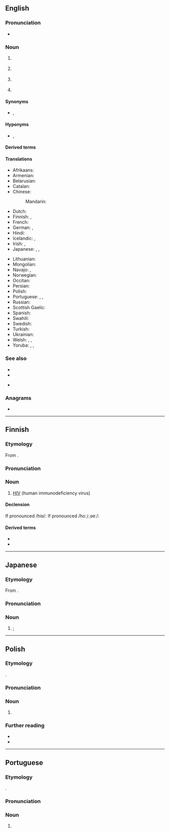 {{also|hiv|hív|HIV+|HIV-}}
==English==

===Pronunciation===
* {{IPA|en|/ˌeɪt͡ʃ.aɪˈviː/}}

===Noun===
{{en-noun|-}}

# {{lb|en|virology}} {{initialism of|en|human immunodeficiency virus}} {{defdate|from 1986}}
# {{lb|en|engineering}} {{initialism of|en|header isolation valve}}
# {{lb|en|aeronautics}} {{initialism of|en|helium isolation valve}}
# {{lb|en|aviation}} {{initialism of|en|hydraulic isolation valve}}

====Synonyms====
* {{l|en|HIV virus}} {{qualifier|[[pleonastic]]}}, {{l|en|house in Virginia}} {{qualifier|euphemistic}}

====Hyponyms====
* {{l|en|HIV-1}} {{qualifier|global distribution}}, {{l|en|HIV-2}} {{qualifier|West Africa}}

====Derived terms====
{{col4|en
|HIV+
|HIV-1
|HIV-2
|HIV/AIDS
|HIV negative
|HIV positive
|HIV virus
|PLWH
}}

====Translations====
{{trans-top|human immunodeficiency virus}}
* Afrikaans: {{t|af|MIV}}
* Armenian: {{t+|hy|ՄԻԱՎ}}
* Belarusian: {{t|be|ВІЧ}}
* Catalan: {{t|ca|VIH|m}}
* Chinese:
*: Mandarin: {{t+|cmn|艾滋病毒|tr=àizī bìngdú}}
* Dutch: {{t+|nl|hiv}}
* Finnish: {{t+|fi|HI-virus}}, {{t+|fi|HIV}}
* French: {{t+|fr|VIH}}
* German: {{t+|de|HIV}}, {{t|de|HI-Virus}}
* Hindi: {{t|hi|एचआईवी}}
* Icelandic: {{t|is|HIV|f}}, {{t|is|eyðniveira|f}}
* Irish: {{t+|ga|VEID}}, {{t|ga|víreas easpa imdhíonachta daonna|m}}
* Japanese: {{t+|ja|HIV|tr=エッチアイブイ, etchiaibui}}, {{t+|ja|人免疫不全ウイルス}}, {{t+|ja|ヒト免疫不全ウイルス|tr=hito men'eki fuzen uirusu}}
{{trans-mid}}
* Lithuanian: {{t|lt|ŽIV}}
* Mongolian: {{t|mn|ХДХВ}}
* Navajo: {{t|nv|atsʼíís yichʼą́ą́h naabaah bąąh dahooʼaʼ}}, {{t|nv|atsʼíís yichʼą́ą́h naabaahii bąąh dah hazʼą́ yileehgo}}
* Norwegian: {{t+|no|hiv}}
* Occitan: {{t|oc|VIU|m}}
* Persian: {{t|fa|اچ‌آی‌وی|tr=eč-ây-vi}}
* Polish: {{t+|pl|HIV|m}}
* Portuguese: {{t+|pt|HIV|m}}, {{t+|pt|SIDA|f}}, {{t+|pt|VIH|m}}
* Russian: {{t+|ru|ВИЧ|m}}
* Scottish Gaelic: {{t|gd|HIV}}
* Spanish: {{t+|es|VIH|m}}
* Swahili: {{t|sw|VVU}}
* Swedish: {{t+|sv|hiv}}
* Turkish: {{t+|tr|HIV}}
* Ukrainian: {{t|uk|ВІЛ}}
* Welsh: {{t|cy|FDID|m}}, {{t|cy|firws diffyg imiwnedd dynol|m}}, {{t|cy|HIV|m}}
* Yoruba: {{t|yo|KASA}}, {{t|yo|kòkòrò apa-sójà-ara}}, {{t|yo|kòkòrò àrùn éèdì}}
{{trans-bottom}}

===See also===
* {{l|en|FIV}}
* {{l|en|SIV}}
* {{l|en|LAV}} {{qual|former name of HIV}}

===Anagrams===
* {{anagrams|en|a=hiv|IHV}}

----

==Finnish==

===Etymology===
From {{bor|fi|en|HIV}}.

===Pronunciation===
{{fi-pronunciation|hiv|hoo-ii-vee|r=oːiːʋeː|h=hoo-ii-vee}}

===Noun===
{{fi-noun}}

# {{lb|fi|virology}} [[#English|HIV]] (human immunodeficiency virus)

====Declension====
If pronounced /hiʋ/:
{{fi-decl-risti|HIV|||ä|i=0}}
If pronounced /hoːˌiːˌʋeː/:
{{fi-decl-filee-dot|HIV|ä|i=0}}

====Derived terms====
* {{l|fi|HIV-negatiivinen}}
* {{l|fi|HIV-positiivinen}}

----

==Japanese==

===Etymology===
From {{bor|ja|en|HIV|sort=えっちあいぶい}}.

===Pronunciation===
{{ja-pron|エッチアイブイ|acc=6}}

===Noun===
{{ja-noun|エイチ%アイ%ブイ|エッチ%アイ%ブイ}}

# {{syn of|ja|人免疫不全ウイルス|tr=hito men'eki fuzen uirusu||{{l|en|human immunodeficiency virus}}}}; {{l|en|HIV}}

{{topics|ja|Viruses|sort=えっちあいぶい|Sexually transmitted diseases}}

----

==Polish==
{{wp|lang=pl|ludzki wirus niedoboru odporności|HIV}}

===Etymology===
{{obor|pl|en|HIV}}.

===Pronunciation===
{{pl-p|a=Pl-HIV.ogg}}

===Noun===
{{pl-noun|m-in|indecl=yes}}

# {{l|en|HIV}} {{gl|human immunodeficiency virus}}

===Further reading===
* {{R:pl:WSJP}}
* {{R:pl:PWN}}

{{cln|pl|initialisms}}
{{C|pl|Viruses}}

----

==Portuguese==

===Etymology===
{{ubor|pt|en|HIV}}.

===Pronunciation===
{{pt-IPA|agá í vê}}

===Noun===
{{pt-noun|m|-}}

# {{l|en|HIV}} {{gloss|human immunodeficiency virus}}
#: {{syn|pt|VIH}}

{{C|pt|Viruses}}